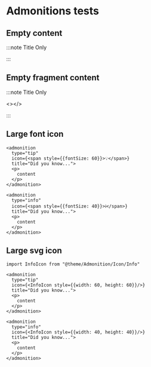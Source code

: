 # Admonitions tests

## Empty content

:::note Title Only

:::

## Empty fragment content

:::note Title Only

<></>

:::

## Large font icon

```mdx-code-block
<admonition
  type="tip"
  icon={<span style={{fontSize: 60}}>💡</span>}
  title="Did you know...">
  <p>
    content
  </p>
</admonition>

<admonition
  type="info"
  icon={<span style={{fontSize: 40}}>ℹ️</span>}
  title="Did you know...">
  <p>
    content
  </p>
</admonition>
```

## Large svg icon

```mdx-code-block
import InfoIcon from "@theme/Admonition/Icon/Info"

<admonition
  type="tip"
  icon={<InfoIcon style={{width: 60, height: 60}}/>}
  title="Did you know...">
  <p>
    content
  </p>
</admonition>

<admonition
  type="info"
  icon={<InfoIcon style={{width: 40, height: 40}}/>}
  title="Did you know...">
  <p>
    content
  </p>
</admonition>
```
